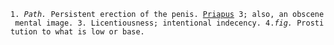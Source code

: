  1. ''Path.'' Persistent erection of the penis. [[Priapus]] 3; also, an obscene mental image. 3. Licentiousness; intentional indecency. 4.'' fig.'' Prostitution to what is low or base.